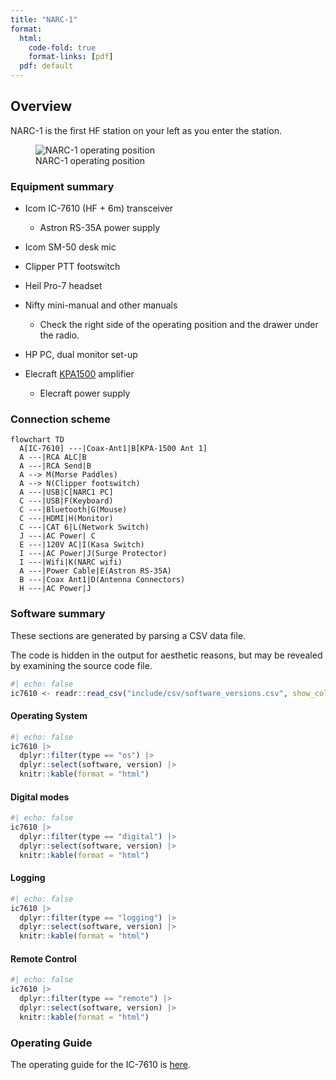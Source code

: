 ```yaml
---
title: "NARC-1"
format: 
  html:
    code-fold: true
    format-links: [pdf]
  pdf: default
---
```


## Overview

NARC-1 is the first HF station on your left as you enter the station.

![NARC-1 operating position](include/img/narc-1-operating-position.jpeg)

### Equipment summary

- Icom IC-7610 (HF + 6m) transceiver
    - Astron RS-35A power supply
- Icom SM-50 desk mic
- Clipper PTT footswitch
- Heil Pro-7 headset
- Nifty mini-manual and other manuals
  - Check the right side of the operating position and the drawer under the radio.

- HP PC, dual monitor set-up

- Elecraft [KPA1500](KPA1500.qmd) amplifier
  - Elecraft power supply
  
### Connection scheme

```mermaid
flowchart TD
  A[IC-7610] ---|Coax-Ant1|B[KPA-1500 Ant 1]
  A ---|RCA ALC|B
  A ---|RCA Send|B
  A --> M(Morse Paddles)
  A --> N(Clipper footswitch)
  A ---|USB|C[NARC1 PC]
  C ---|USB|F(Keyboard)
  C ---|Bluetooth|G(Mouse)
  C ---|HDMI|H(Monitor)
  C ---|CAT 6|L(Network Switch)
  J ---|AC Power| C
  E ---|120V AC|I(Kasa Switch)
  I ---|AC Power|J(Surge Protector)
  I ---|Wifi|K(NARC wifi)
  A ---|Power Cable|E(Astron RS-35A)
  B ---|Coax Ant1|D(Antenna Connectors)
  H ---|AC Power|J
```
 
### Software summary

::: {.callout-note}

These sections are generated by parsing a CSV data file.

The code is hidden in the output for aesthetic reasons, but may be revealed by examining the source code file.

:::

```r
#| echo: false
ic7610 <- readr::read_csv("include/csv/software_versions.csv", show_col_types = FALSE)
```

#### Operating System

```r
#| echo: false
ic7610 |>
  dplyr::filter(type == "os") |>
  dplyr::select(software, version) |>
  knitr::kable(format = "html") 
```

#### Digital modes

```r
#| echo: false
ic7610 |>
  dplyr::filter(type == "digital") |>
  dplyr::select(software, version) |>
  knitr::kable(format = "html") 
```

#### Logging

```r
#| echo: false
ic7610 |>
  dplyr::filter(type == "logging") |>
  dplyr::select(software, version) |>
  knitr::kable(format = "html") 
```

#### Remote Control

```r
#| echo: false
ic7610 |>
  dplyr::filter(type == "remote") |>
  dplyr::select(software, version) |>
  knitr::kable(format = "html") 
```

### Operating Guide

The operating guide for the IC-7610 is [here](ic-7610.qmd).
